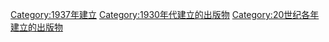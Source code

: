 {{Cat topic in year| topic=建立的出版物| year=1937}}

[[Category:1937年建立|Category:1937年建立]]
[[Category:1930年代建立的出版物|Category:1930年代建立的出版物]]
[[Category:20世纪各年建立的出版物|Category:20世纪各年建立的出版物]]